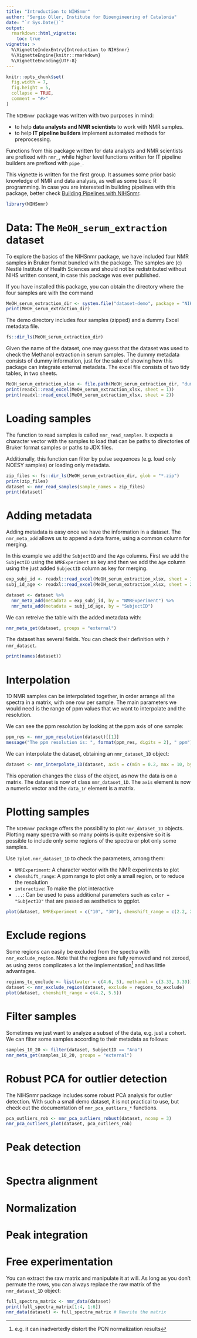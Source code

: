 ```yaml
---
title: "Introduction to NIHSnmr"
author: "Sergio Oller, Institute for Bioengineering of Catalonia"
date: "`r Sys.Date()`"
output:
  rmarkdown::html_vignette:
    toc: true
vignette: >
  %\VignetteIndexEntry{Introduction to NIHSnmr}
  %\VignetteEngine{knitr::rmarkdown}
  %\VignetteEncoding{UTF-8}
---
```


```r
knitr::opts_chunk$set(
  fig.width = 7,
  fig.height = 5,
  collapse = TRUE,
  comment = "#>"
)
```

The `NIHSnmr` package was written with two purposes in mind:

- to help **data analysts and NMR scientists** to work with NMR samples.
- to help **IT pipeline builders** implement automated methods for preprocessing.

Functions from this package written for data analysts and NMR scientists are prefixed with
`nmr_`, while higher level functions written for IT pipeline builders are prefixed
with `pipe_`.

This vignette is written for the first group. It assumes some prior basic knowledge of
NMR and data analysis, as well as some basic R programming. In case you are interested in
building pipelines with this package, better check [Building Pipelines with NIHSnmr](building-pipelines-with-nihsnmr.html).

```r
library(NIHSnmr)
```


# Data: The `MeOH_serum_extraction` dataset

To explore the basics of the NIHSnmr package, we have included four NMR samples
in Bruker format bundled with the package. The samples are (c) Nestlé Institute of Health Sciences
and should not be redistributed without NIHS written consent, in case this package was ever published.

If you have installed this package, you can obtain the directory where the four samples
are with the command

```r
MeOH_serum_extraction_dir <- system.file("dataset-demo", package = "NIHSnmr")
print(MeOH_serum_extraction_dir)
```

The demo directory includes four samples (zipped) and a dummy Excel metadata file.

```r
fs::dir_ls(MeOH_serum_extraction_dir)
```

Given the name of the dataset, one may guess that the dataset was used to
check the Methanol extraction in serum samples. The dummy metadata consists of
dummy information, just for the sake of showing how this package can integrate
external metadata. The excel file consists of two tidy tables, in two sheets.

```r
MeOH_serum_extraction_xlsx <- file.path(MeOH_serum_extraction_dir, "dummy_metadata.xlsx")
print(readxl::read_excel(MeOH_serum_extraction_xlsx, sheet = 1))
print(readxl::read_excel(MeOH_serum_extraction_xlsx, sheet = 2))

```


# Loading samples

The function to read samples is called `nmr_read_samples`. It expects a character
vector with the samples to load that can be paths to directories of Bruker format
samples or paths to JDX files.

Additionally, this function can filter by pulse sequences (e.g. load only NOESY samples) or loading only metadata.

```r
zip_files <- fs::dir_ls(MeOH_serum_extraction_dir, glob = "*.zip")
print(zip_files)
dataset <- nmr_read_samples(sample_names = zip_files)
print(dataset)
```

# Adding metadata

Adding metadata is easy once we have the information in a dataset. The `nmr_meta_add`
allows us to append a data frame, using a common column for merging.

In this example we add the `SubjectID` and the `Age` columns. First we add the
`SubjectID` using the `NMRExperiment` as key and then we add the `Age` column
using the just added `SubjectID` column as key for merging.

```r
exp_subj_id <- readxl::read_excel(MeOH_serum_extraction_xlsx, sheet = 1)
subj_id_age <- readxl::read_excel(MeOH_serum_extraction_xlsx, sheet = 2)

dataset <- dataset %>%
  nmr_meta_add(metadata = exp_subj_id, by = "NMRExperiment") %>%
  nmr_meta_add(metadata = subj_id_age, by = "SubjectID")
```

We can retreive the table with the added metadata with:

```r
nmr_meta_get(dataset, groups = "external")
```

The dataset has several fields. You can check their definition with `?nmr_dataset`.

```r
print(names(dataset))
```

# Interpolation

1D NMR samples can be interpolated together, in order arrange all the spectra in
a matrix, with one row per sample. The main parameters we would need is the range
of ppm values that we want to interpolate and the resolution.

We can see the ppm resolution by looking at the ppm axis of one sample:

```r
ppm_res <- nmr_ppm_resolution(dataset)[[1]]
message("The ppm resolution is: ", format(ppm_res, digits = 2), " ppm")
```

We can interpolate the dataset, obtaining an `nmr_dataset_1D` object:

```r
dataset <- nmr_interpolate_1D(dataset, axis = c(min = 0.2, max = 10, by = 2.3E-4))
```

This operation changes the class of the object, as now the data is on a matrix. The
dataset is now of class `nmr_dataset_1D`. The `axis` element is now a numeric vector
and the `data_1r` element is a matrix.

# Plotting samples

The `NIHSnmr` package offers the possibility to plot `nmr_dataset_1D` objects.
Plotting many spectra with so many points is quite expensive so it is possible
to include only some regions of the spectra or plot only some samples.

Use `?plot.nmr_dataset_1D` to check the parameters, among them: 

- `NMRExperiment`: A character vector with the NMR experiments to plot
- `chemshift_range`: A ppm range to plot only a small region, or to reduce the resolution
- `interactive`: To make the plot interactive
- `...`: Can be used to pass additional parameters such as `color = "SubjectID"` that are
  passed as aesthetics to ggplot.

```r
plot(dataset, NMRExperiment = c("10", "30"), chemshift_range = c(2.2, 2.9))
```


# Exclude regions

Some regions can easily be excluded from the spectra with `nmr_exclude_region`.
Note that the regions are fully removed and not zeroed, as using zeros complicates
a lot the implementation^[e.g. it can inadvertedly distort the PQN normalization results]
and has little advantages.

```r
regions_to_exclude <- list(water = c(4.6, 5), methanol = c(3.33, 3.39))
dataset <- nmr_exclude_region(dataset, exclude = regions_to_exclude)
plot(dataset, chemshift_range = c(4.2, 5.5))
```

# Filter samples

Sometimes we just want to analyze a subset of the data, e.g. just a cohort. We
can filter some samples according to their metadata as follows:

```r
samples_10_20 <- filter(dataset, SubjectID == "Ana")
nmr_meta_get(samples_10_20, groups = "external")
```

# Robust PCA for outlier detection

The NIHSnmr package includes some robust PCA analysis for outlier detection.
With such a small demo dataset, it is not practical to use, but check out the
documentation of `nmr_pca_outliers_*` functions.

```r
pca_outliers_rob <- nmr_pca_outliers_robust(dataset, ncomp = 3)
nmr_pca_outliers_plot(dataset, pca_outliers_rob)
```

# Peak detection


```r

```

# Spectra alignment

# Normalization

# Peak integration


# Free experimentation

You can extract the raw matrix and manipulate it at will. As long as you don't
permute the rows, you can always replace the raw matrix of the `nmr_dataset_1D`
object:

```r
full_spectra_matrix <- nmr_data(dataset)
print(full_spectra_matrix[1:4, 1:6])
nmr_data(dataset) <- full_spectra_matrix # Rewrite the matrix
```


